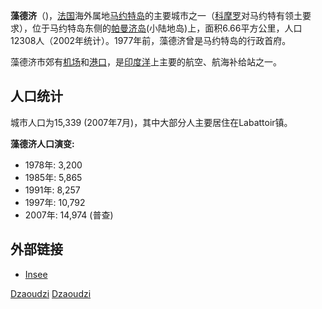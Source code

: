 {{Infobox French commune
|name                   = 藻德济
|image                  = Dzaoudzi (2851879391).jpg
|caption                = 藻德济港
|map                    = Dzaoudzi.png
|map caption            = 藻德济（红色）在马约特的位置
|canton                 = 藻德济
|INSEE                  = 97608
|postal code            = 97615
|mayor                  = Saïd Omar Oili<ref>[http://www.cg976.fr/index.php?id=150  Conseil Général de Mayotte]</ref>
|term                   = 2014-2020
|coordinates            = {{coord|-12.79|45.2806|format=dms|display=inline,title}}
|elevation m            =
|elevation min m        =
|elevation max m        =
|area km2               = 6.66
|population             = 14311
|population date        = 2012 census
}}
'''藻德济'''（{{lang-fr|Dzaoudzi}})，[[法国|法国]]海外属地[[马约特岛|马约特岛]]的主要城市之一（[[科摩罗|科摩罗]]对马约特有领土要求），位于马约特岛东侧的[[帕曼济岛|帕曼济岛]](小陆地岛)上，面积6.66平方公里，人口12308人（2002年统计）。1977年前，藻德济曾是马约特岛的行政首府。

藻德济市郊有[[机场|机场]]和[[港口|港口]]，是[[印度洋|印度洋]]上主要的航空、航海补给站之一。

== 人口统计 ==
城市人口为15,339 (2007年7月)，其中大部分人主要居住在Labattoir镇。

'''藻德济人口演变:'''
*1978年: 3,200  
*1985年: 5,865 
*1991年: 8,257  
*1997年: 10,792  
*2007年: 14,974 (普查)

== 外部链接 ==
*[http://www.insee.fr/fr/insee_regions/reunion/zoom/mayotte/recensements/poplegale.htm Insee]{{Wayback|url=http://www.insee.fr/fr/insee_regions/reunion/zoom/mayotte/recensements/poplegale.htm |date=20071101220854 }}

{{Communes of Mayotte}}

[[Category:马约特聚居地|Dzaoudzi]]
[[Category:科摩罗|Dzaoudzi]]